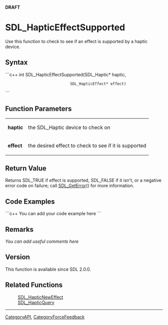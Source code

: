 '''DRAFT'''

= SDL_HapticEffectSupported =
Use this function to check to see if an effect is supported by a haptic device.


== Syntax ==
```c++
int SDL_HapticEffectSupported(SDL_Haptic*       haptic,
                              SDL_HapticEffect* effect)
```

== Function Parameters ==
{|
|'''haptic'''
|the SDL_Haptic device to check on <!-- query --> 
|-
|'''effect'''
|the desired effect to check to see if it is supported
|}

== Return Value ==
Returns SDL_TRUE if effect is supported, SDL_FALSE if it isn't, or a negative error code on failure; call [[SDL_GetError]]() for more information.

== Code Examples ==
```c++
You can add your code example here
```

== Remarks ==
''You can add useful comments here''

== Version ==
This function is available since SDL 2.0.0.

== Related Functions ==
:[[SDL_HapticNewEffect]]
:[[SDL_HapticQuery]]

----
[[CategoryAPI]], [[CategoryForceFeedback]]
